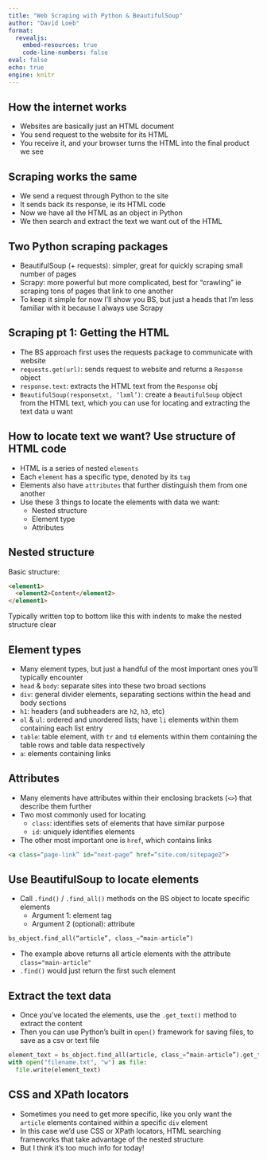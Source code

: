 ```yaml
---
title: "Web Scraping with Python & BeautifulSoup"
author: "David Loeb"
format: 
  revealjs:
    embed-resources: true
    code-line-numbers: false
eval: false
echo: true
engine: knitr
---
```


## How the internet works

- Websites are basically just an HTML document
- You send request to the website for its HTML
- You receive it, and your browser turns the HTML into the final product we see

## Scraping works the same

- We send a request through Python to the site
- It sends back its response, ie its HTML code
- Now we have all the HTML as an object in Python
- We then search and extract the text we want out of the HTML

## Two Python scraping packages

- BeautifulSoup (+ requests): simpler, great for quickly scraping small number of pages
- Scrapy: more powerful but more complicated, best for “crawling” ie scraping tons of pages that link to one another
- To keep it simple for now I’ll show you BS, but just a heads that I'm less familiar with it because I always use Scrapy

## Scraping pt 1: Getting the HTML

- The BS approach first uses the requests package to communicate with website
- `requests.get(url)`: sends request to website and returns a `Response` object
- `response.text`: extracts the HTML text from the `Response` obj
- `BeautifulSoup(responsetxt, ‘lxml’)`: create a `BeautifulSoup` object from the HTML text, which you can use for locating and extracting the text data u want

## How to locate text we want? Use structure of HTML code

- HTML is a series of nested `elements`
- Each `element` has a specific type, denoted by its `tag`
- Elements also have `attributes` that further distinguish them from one another
- Use these 3 things to locate the elements with data we want:
  - Nested structure
  - Element type
  - Attributes

## Nested structure

Basic structure:

```html
<element1>
  <element2>Content</element2>
</element1>
```

Typically written top to bottom like this with indents to make the nested structure clear

## Element types {.smaller}

- Many element types, but just a handful of the most important ones you’ll typically encounter
- `head` & `body`: separate sites into these two broad sections
- `div`: general divider elements, separating sections within the head and body sections
- `h1`: headers (and subheaders are `h2`, `h3`, etc)
- `ol` & `ul`: ordered and unordered lists; have `li` elements within them containing each list entry
- `table`: table element, with `tr` and `td` elements within them containing the table rows and table data respectively
- `a`: elements containing links

## Attributes

- Many elements have attributes within their enclosing brackets (`<>`) that describe them further
- Two most commonly used for locating
  - `class`: identifies sets of elements that have similar purpose
  - `id`: uniquely identifies elements
- The other most important one is `href`, which contains links

```html
<a class=“page-link” id=“next-page” href=“site.com/sitepage2”>
```

## Use BeautifulSoup to locate elements

- Call `.find()` / `.find_all()` methods on the BS object to locate specific elements
  - Argument 1: element tag
  - Argument 2 (optional): attribute

```python
bs_object.find_all(“article”, class_=“main-article”)
```

- The example above returns all article elements with the attribute `class="main-article"`
- `.find()` would just return the first such element

## Extract the text data

- Once you’ve located the elements, use the `.get_text()` method to extract the content
- Then you can use Python’s built in `open()` framework for saving files, to save as a csv or text file

```python
element_text = bs_object.find_all(article, class_=“main-article”).get_text()
with open("filename.txt", "w") as file:
  file.write(element_text)
```

## CSS and XPath locators

- Sometimes you need to get more specific, like you only want the `article` elements contained within a specific `div` element
- In this case we’d use CSS or XPath locators, HTML searching frameworks that take advantage of the nested structure
- But I think it’s too much info for today!

